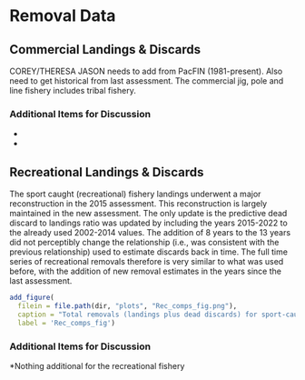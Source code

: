 # Removal Data

## Commercial Landings & Discards

COREY/THERESA
JASON needs to add from PacFIN (1981-present). Also need to get historical from last assessment.
The commercial jig, pole and line fishery includes tribal fishery.

### Additional Items for Discussion

* 
* 

## Recreational Landings & Discards

The sport caught (recreational) fishery landings underwent a major reconstruction in the 2015 assessment. This reconstruction is largely maintained in the new assessment. The only update is the predictive dead discard to landings ratio was updated by including the years 2015-2022 to the already used 2002-2014 values. The addition of 8 years to the 13 years did not perceptibly change the relationship (i.e., was consistent with the previous relationship) used to estimate discards back in time. The full time series of recreational removals therefore is very similar to what was used before, with the addition of new removal estimates in the years since the last assessment.


```r
add_figure(
  filein = file.path(dir, "plots", "Rec_comps_fig.png"), 
  caption = "Total removals (landings plus dead discards) for sport-caught black rockfish used in the 2015 versus those proposed in the 2023 assessment.",
  label = 'Rec_comps_fig')

``` 

### Additional Items for Discussion

*Nothing additional for the recreational fishery
